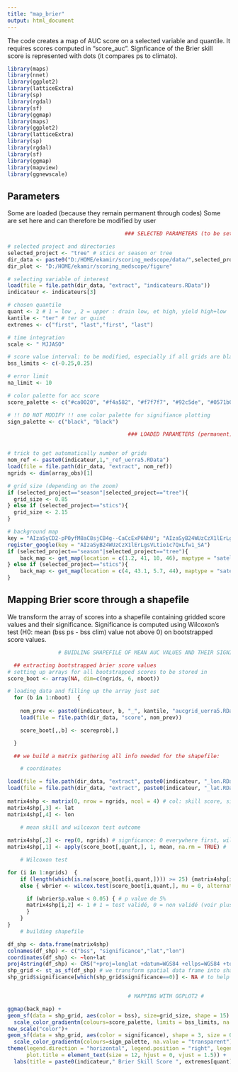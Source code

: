 ```yaml
---
title: "map_brier"
output: html_document
---
```

The code creates a map of AUC score on a selected variable and quantile. It requires scores computed in "score_auc". Signficance of the Brier skill score is represented with dots (it compares ps to climato).

```r

library(maps)
library(nnet)
library(ggplot2)
library(latticeExtra)
library(sp)
library(rgdal)
library(sf)
library(ggmap)
library(maps)
library(ggplot2)
library(latticeExtra)
library(sp)
library(rgdal)
library(sf)
library(ggmap)
library(mapview)
library(ggnewscale)

```

## Parameters 

Some are loaded (because they remain permanent through codes)
Some are set here and can therefore be modified by user

```r

                                     ### SELECTED PARAMETERS (to be set by user) ###

# selected project and directories
selected_project <- "tree" # stics or season or tree
dir_data <- paste0("D:/HOME/ekamir/scoring_medscope/data/",selected_project) 
dir_plot <- "D:/HOME/ekamir/scoring_medscope/figure" 

# selecting variable of interest
load(file = file.path(dir_data, "extract", "indicateurs.RData"))
indicateur <- indicateurs[3]

# chosen quantile
quant <- 2 # 1 = low , 2 = upper : drain low, et high, yield high+low
kantile <- "ter" # ter or quint
extremes <- c("first", "last","first", "last")

# time integration
scale <- " MJJASO"

# score value interval: to be modified, especially if all grids are black, it means they're out of range
bss_limits <- c(-0.25,0.25)

# error limit
na_limit <- 10

# color palette for acc score
score_palette <- c("#ca0020", "#f4a582", "#f7f7f7", "#92c5de", "#0571b0")

# !! DO NOT MODIFY !! one color palette for signifiance plotting  
sign_palette <- c("black", "black")

                                      ### LOADED PARAMETERS (permanent) ###


# trick to get automatically number of grids 
nom_ref <- paste0(indicateur,1,"_ref_uerra5.RData")
load(file = file.path(dir_data, "extract", nom_ref))
ngrids <- dim(array_obs)[1]

# grid size (depending on the zoom)
if (selected_project=="season"|selected_project=="tree"){
  grid_size <- 0.85
} else if (selected_project=="stics"){
  grid_size <- 2.15
}

# background map
key = "AIzaSyCD2-pP0yfM8aC8sjCB4g--CaCcExP6NhU"; "AIzaSyB24WUzCzX1lErLgsVLtio1c7QxLfw1_SA"
register_google(key = "AIzaSyB24WUzCzX1lErLgsVLtio1c7QxLfw1_SA")
if (selected_project=="season"|selected_project=="tree"){
    back_map <- get_map(location = c(1.2, 41, 10, 46), maptype = "satellite", source = "google") 
} else if (selected_project=="stics"){
    back_map <- get_map(location = c(4, 43.1, 5.7, 44), maptype = "satellite", source = "google") 
}

```

## Mapping Brier score through a shapefile

We transform the array of scores into a shapefile containing gridded score values and their significance.
Significance is computed using Wilcoxon's test (H0: mean (bss ps - bss clim) value not above 0) on bootstrapped score values.

```r

                # BUIDLING SHAPEFILE OF MEAN AUC VALUES AND THEIR SIGNIFICANCE #

  ## extracting bootstrapped brier score values
# setting up arrays for all bootstrapped scores to be stored in
score_boot <- array(NA, dim=c(ngrids, 6, nboot)) 

# loading data and filling up the array just set
  for (b in 1:nboot)  { 
  
    nom_prev <- paste0(indicateur, b, "_", kantile, "aucgrid_uerra5.RData")
    load(file = file.path(dir_data, "score", nom_prev))

    score_boot[,,b] <- scoreprob[,]

  }

  ## we build a matrix gathering all info needed for the shapefile:

    # coordinates

load(file = file.path(dir_data, "extract", paste0(indicateur, "_lon.RData")))
load(file = file.path(dir_data, "extract", paste0(indicateur, "_lat.RData")))
  
matrix4shp <- matrix(0, nrow = ngrids, ncol = 4) # col: skill score, significant, lat, lon 
matrix4shp[,3] <- lat
matrix4shp[,4] <- lon
  
    # mean skill and wilcoxon test outcome

matrix4shp[,2] <- rep(0, ngrids) # signficance: 0 everywhere first, will switch to 1 if positive statistical test outcome
matrix4shp[,1] <- apply(score_boot[,quant,], 1, mean, na.rm = TRUE) #  mean of bootstrapped auc  

    # Wilcoxon test

for (i in 1:ngrids)  { 
    if (length(which(is.na(score_boot[i,quant,]))) >= 25) {matrix4shp[i,2] <- 0; matrix4shp[i,1] <- NA}
    else { wbrier <- wilcox.test(score_boot[i,quant,], mu = 0, alternative = "greater", conf.level = 0.95) # h0 represented by "mu = 0" & "alternative = greater", alternative being h1

      if (wbrier$p.value < 0.05) { # p value de 5%
      matrix4shp[i,2] <- 1 # 1 = test validé, 0 = non validé (voir plus haut)
      }
    }
}
    # building shapefile 

df_shp <- data.frame(matrix4shp)
colnames(df_shp) <- c("bss", "significance","lat","lon")
coordinates(df_shp) <- ~lon+lat
proj4string(df_shp) <- CRS("+proj=longlat +datum=WGS84 +ellps=WGS84 +towgs84=0,0,0")
shp_grid <- st_as_sf(df_shp) # we transform spatial data frame into shapefile, which is plotting friendly
shp_grid$significance[which(shp_grid$significance==0)] <- NA # to help plotting, we set significance as NA instead of 0


                                      # MAPPING WITH GGPLOT2 #

ggmap(back_map) +
geom_sf(data = shp_grid, aes(color = bss), size=grid_size, shape = 15) + 
  scale_color_gradientn(colours=score_palette, limits = bss_limits, na.value = "black", guide = guide_colorbar(barwidth = 10, barheight = 0.25, nbin = 5)) +
new_scale("color")+
geom_sf(data = shp_grid, aes(color = significance), shape = 3, size = 0.15, show.legend = FALSE) +
  scale_color_gradientn(colours=sign_palette, na.value = "transparent")+
theme(legend.direction = "horizontal", legend.position = "right", legend.title = element_text(), legend.text=element_text(size=6),  
      plot.title = element_text(size = 12, hjust = 0, vjust = 1.5)) + 
  labs(title = paste0(indicateur," Brier Skill Score ", extremes[quant], " ", kantile, scale))

```
